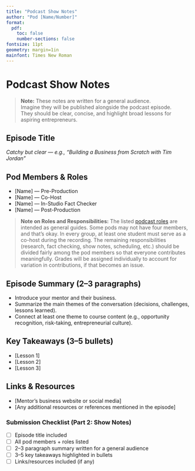 ```yaml
---
title: "Podcast Show Notes"
author: "Pod [Name/Number]"
format: 
  pdf:
    toc: false
    number-sections: false
fontsize: 11pt
geometry: margin=1in
mainfont: Times New Roman
---
```


# Podcast Show Notes

> **Note:** These notes are written for a general audience.  
> Imagine they will be published alongside the podcast episode.  
> They should be clear, concise, and highlight broad lessons for aspiring entrepreneurs.


## Episode Title
*Catchy but clear — e.g., “Building a Business from Scratch with Tim Jordan”*  

## Pod Members & Roles
- [Name] — Pre-Production  
- [Name] — Co-Host  
- [Name] — In-Studio Fact Checker  
- [Name] — Post-Production  

> **Note on Roles and Responsibilities:**
> The listed [podcast roles](https://laurenchenarides.github.io/csu-arec-224/podcast/podcast-instructions.html#roles-within-your-pod) are intended as general guides. Some pods may not have four members, and that’s okay. In every group, at least one student must serve as a co-host during the recording. The remaining responsibilities (research, fact checking, show notes, scheduling, etc.) should be divided fairly among the pod members so that everyone contributes meaningfully. Grades will be assigned individually to account for variation in contributions, if that becomes an issue.

## Episode Summary (2–3 paragraphs)
- Introduce your mentor and their business.  
- Summarize the main themes of the conversation (decisions, challenges, lessons learned).  
- Connect at least one theme to course content (e.g., opportunity recognition, risk-taking, entrepreneurial culture).  

## Key Takeaways (3–5 bullets)
- [Lesson 1]  
- [Lesson 2]  
- [Lesson 3]  

## Links & Resources
- [Mentor’s business website or social media]  
- [Any additional resources or references mentioned in the episode]  


### Submission Checklist (Part 2: Show Notes)
- [ ] Episode title included  
- [ ] All pod members + roles listed  
- [ ] 2–3 paragraph summary written for a general audience  
- [ ] 3–5 key takeaways highlighted in bullets  
- [ ] Links/resources included (if any)  


